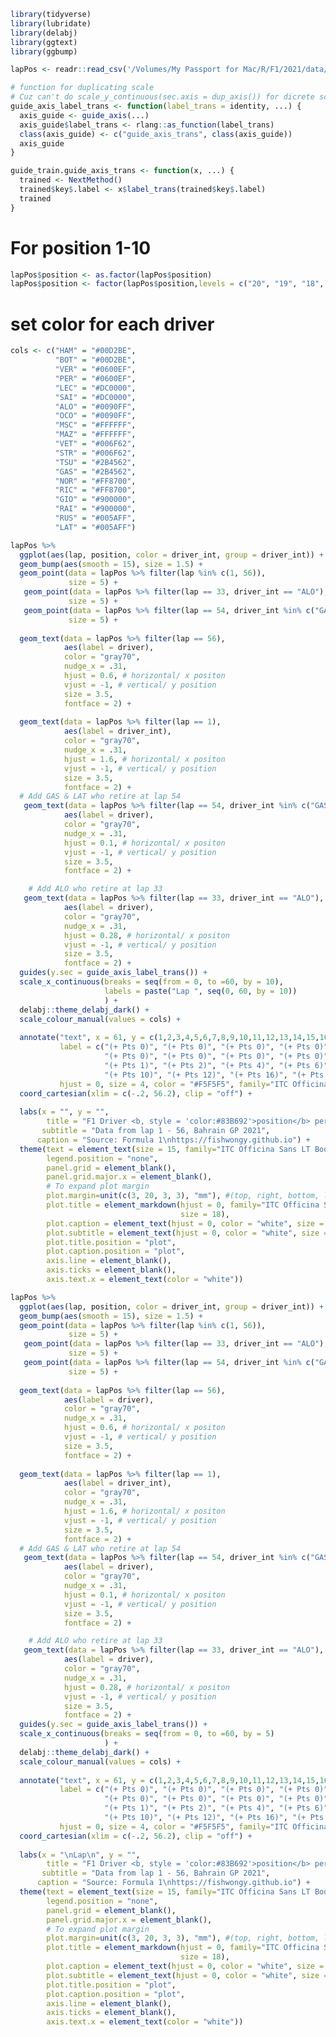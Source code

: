 ```r
library(tidyverse)
library(lubridate)
library(delabj)
library(ggtext)
library(ggbump)
```

```r
lapPos <- readr::read_csv('/Volumes/My Passport for Mac/R/F1/2021/data/F1_2021_racePos.csv')
```

```r
# function for duplicating scale
# Cuz can't do scale_y_continuous(sec.axis = dup_axis()) for dicrete scale
guide_axis_label_trans <- function(label_trans = identity, ...) {
  axis_guide <- guide_axis(...)
  axis_guide$label_trans <- rlang::as_function(label_trans)
  class(axis_guide) <- c("guide_axis_trans", class(axis_guide))
  axis_guide
}

guide_train.guide_axis_trans <- function(x, ...) {
  trained <- NextMethod()
  trained$key$.label <- x$label_trans(trained$key$.label)
  trained
}
```

# For position 1-10
```r
lapPos$position <- as.factor(lapPos$position)
lapPos$position <- factor(lapPos$position,levels = c("20", "19", "18", "17", "16", "15", "14", "13", "12", "11", "10", "9", "8", "7", "6", "5", "4", "3", "2", "1"))
```

# set color for each driver
```r
cols <- c("HAM" = "#00D2BE", 
          "BOT" = "#00D2BE", 
          "VER" = "#0600EF", 
          "PER" = "#0600EF",
          "LEC" = "#DC0000",
          "SAI" = "#DC0000",
          "ALO" = "#0090FF",
          "OCO" = "#0090FF",
          "MSC" = "#FFFFFF",
          "MAZ" = "#FFFFFF",
          "VET" = "#006F62",
          "STR" = "#006F62",
          "TSU" = "#2B4562",
          "GAS" = "#2B4562",
          "NOR" = "#FF8700",
          "RIC" = "#FF8700",
          "GIO" = "#900000",
          "RAI" = "#900000",
          "RUS" = "#005AFF",
          "LAT" = "#005AFF")
```

```r
lapPos %>% 
  ggplot(aes(lap, position, color = driver_int, group = driver_int)) +
  geom_bump(aes(smooth = 15), size = 1.5) +
  geom_point(data = lapPos %>% filter(lap %in% c(1, 56)),
             size = 5) +
   geom_point(data = lapPos %>% filter(lap == 33, driver_int == "ALO"),
             size = 5) +
   geom_point(data = lapPos %>% filter(lap == 54, driver_int %in% c("GAS", "LAT")),
             size = 5) +
  
  geom_text(data = lapPos %>% filter(lap == 56),
            aes(label = driver),
            color = "gray70",
            nudge_x = .31,
            hjust = 0.6, # horizontal/ x positon
            vjust = -1, # vertical/ y position
            size = 3.5,
            fontface = 2) +
  
  geom_text(data = lapPos %>% filter(lap == 1),
            aes(label = driver_int),
            color = "gray70",
            nudge_x = .31,
            hjust = 1.6, # horizontal/ x positon
            vjust = -1, # vertical/ y position
            size = 3.5,
            fontface = 2) +
  # Add GAS & LAT who retire at lap 54
   geom_text(data = lapPos %>% filter(lap == 54, driver_int %in% c("GAS", "LAT")),
            aes(label = driver),
            color = "gray70",
            nudge_x = .31,
            hjust = 0.1, # horizontal/ x positon
            vjust = -1, # vertical/ y position
            size = 3.5,
            fontface = 2) +

    # Add ALO who retire at lap 33
   geom_text(data = lapPos %>% filter(lap == 33, driver_int == "ALO"),
            aes(label = driver),
            color = "gray70",
            nudge_x = .31,
            hjust = 0.28, # horizontal/ x positon
            vjust = -1, # vertical/ y position
            size = 3.5,
            fontface = 2) +  
  guides(y.sec = guide_axis_label_trans()) +
  scale_x_continuous(breaks = seq(from = 0, to =60, by = 10), 
                     labels = paste("Lap ", seq(0, 60, by = 10))
                     ) +
  delabj::theme_delabj_dark() +
  scale_colour_manual(values = cols) +
  
  annotate("text", x = 61, y = c(1,2,3,4,5,6,7,8,9,10,11,12,13,14,15,16,17,18,19,20), 
           label = c("(+ Pts 0)", "(+ Pts 0)", "(+ Pts 0)", "(+ Pts 0)", "(+ Pts 0)", 
                     "(+ Pts 0)", "(+ Pts 0)", "(+ Pts 0)", "(+ Pts 0)", "(+ Pts 0)", 
                     "(+ Pts 1)", "(+ Pts 2)", "(+ Pts 4)", "(+ Pts 6)", "(+ Pts 8)", 
                     "(+ Pts 10)", "(+ Pts 12)", "(+ Pts 16)", "(+ Pts 18)", "(+ Pts 25)"), 
           hjust = 0, size = 4, color = "#F5F5F5", family="ITC Officina Sans LT Book")  +
  coord_cartesian(xlim = c(-.2, 56.2), clip = "off") +
  
  labs(x = "", y = "",
        title = "F1 Driver <b, style = 'color:#83B692'>position</b> per lap",
       subtitle = "Data from lap 1 - 56, Bahrain GP 2021",
      caption = "Source: Formula 1\nhttps://fishwongy.github.io") +
  theme(text = element_text(size = 15, family="ITC Officina Sans LT Book"),
        legend.position = "none",
        panel.grid = element_blank(),
        panel.grid.major.x = element_blank(),
        # To expand plot margin
        plot.margin=unit(c(3, 20, 3, 3), "mm"), #(top, right, bottom, left)
        plot.title = element_markdown(hjust = 0, family="ITC Officina Sans LT Bold", 
                                      size = 18),
        plot.caption = element_text(hjust = 0, color = "white", size = 12),
        plot.subtitle = element_text(hjust = 0, color = "white", size = 12),
        plot.title.position = "plot",
        plot.caption.position = "plot",
        axis.line = element_blank(),
        axis.ticks = element_blank(),
        axis.text.x = element_text(color = "white"))
```

```r
lapPos %>% 
  ggplot(aes(lap, position, color = driver_int, group = driver_int)) +
  geom_bump(aes(smooth = 15), size = 1.5) +
  geom_point(data = lapPos %>% filter(lap %in% c(1, 56)),
             size = 5) +
   geom_point(data = lapPos %>% filter(lap == 33, driver_int == "ALO"),
             size = 5) +
   geom_point(data = lapPos %>% filter(lap == 54, driver_int %in% c("GAS", "LAT")),
             size = 5) +
  
  geom_text(data = lapPos %>% filter(lap == 56),
            aes(label = driver),
            color = "gray70",
            nudge_x = .31,
            hjust = 0.6, # horizontal/ x positon
            vjust = -1, # vertical/ y position
            size = 3.5,
            fontface = 2) +
  
  geom_text(data = lapPos %>% filter(lap == 1),
            aes(label = driver_int),
            color = "gray70",
            nudge_x = .31,
            hjust = 1.6, # horizontal/ x positon
            vjust = -1, # vertical/ y position
            size = 3.5,
            fontface = 2) +
  # Add GAS & LAT who retire at lap 54
   geom_text(data = lapPos %>% filter(lap == 54, driver_int %in% c("GAS", "LAT")),
            aes(label = driver),
            color = "gray70",
            nudge_x = .31,
            hjust = 0.1, # horizontal/ x positon
            vjust = -1, # vertical/ y position
            size = 3.5,
            fontface = 2) +

    # Add ALO who retire at lap 33
   geom_text(data = lapPos %>% filter(lap == 33, driver_int == "ALO"),
            aes(label = driver),
            color = "gray70",
            nudge_x = .31,
            hjust = 0.28, # horizontal/ x positon
            vjust = -1, # vertical/ y position
            size = 3.5,
            fontface = 2) +  
  guides(y.sec = guide_axis_label_trans()) +
  scale_x_continuous(breaks = seq(from = 0, to =60, by = 5)
                     ) +
  delabj::theme_delabj_dark() +
  scale_colour_manual(values = cols) +
  
  annotate("text", x = 61, y = c(1,2,3,4,5,6,7,8,9,10,11,12,13,14,15,16,17,18,19,20), 
           label = c("(+ Pts 0)", "(+ Pts 0)", "(+ Pts 0)", "(+ Pts 0)", "(+ Pts 0)", 
                     "(+ Pts 0)", "(+ Pts 0)", "(+ Pts 0)", "(+ Pts 0)", "(+ Pts 0)", 
                     "(+ Pts 1)", "(+ Pts 2)", "(+ Pts 4)", "(+ Pts 6)", "(+ Pts 8)", 
                     "(+ Pts 10)", "(+ Pts 12)", "(+ Pts 16)", "(+ Pts 18)", "(+ Pts 25)"), 
           hjust = 0, size = 4, color = "#F5F5F5", family="ITC Officina Sans LT Book")  +
  coord_cartesian(xlim = c(-.2, 56.2), clip = "off") +
  
  labs(x = "\nLap\n", y = "",
        title = "F1 Driver <b, style = 'color:#83B692'>position</b> per lap",
       subtitle = "Data from lap 1 - 56, Bahrain GP 2021",
      caption = "Source: Formula 1\nhttps://fishwongy.github.io") +
  theme(text = element_text(size = 15, family="ITC Officina Sans LT Book"),
        legend.position = "none",
        panel.grid = element_blank(),
        panel.grid.major.x = element_blank(),
        # To expand plot margin
        plot.margin=unit(c(3, 20, 3, 3), "mm"), #(top, right, bottom, left)
        plot.title = element_markdown(hjust = 0, family="ITC Officina Sans LT Bold", 
                                      size = 18),
        plot.caption = element_text(hjust = 0, color = "white", size = 12),
        plot.subtitle = element_text(hjust = 0, color = "white", size = 12),
        plot.title.position = "plot",
        plot.caption.position = "plot",
        axis.line = element_blank(),
        axis.ticks = element_blank(),
        axis.text.x = element_text(color = "white"))
```
